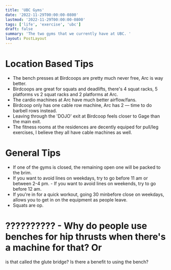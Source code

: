 ```yaml
---
title: 'UBC Gyms'
date: '2022-11-29T00:00:00-0800'
lastmod: '2022-11-29T00:00:00-0800'
tags: ['life', 'exercise', 'ubc']
draft: false
summary: 'The two gyms that we currently have at UBC. '
layout: PostLayout
---
```


# Location Based Tips

- The bench presses at Birdcoops are pretty much never free, Arc is way better.
- Birdcoops are great for squats and deadlifts, there's 4 squat racks, 5 platforms vs 2 squat racks and 2 platforms at Arc.
- The cardio machines at Arc have much better airflow/fans.
- Birdcoop only has one cable row machine, Arc has 2 &mdash; time to do barbell rows instead.
- Leaving through the 'DOJO' exit at Birdcoop feels closer to Gage than the main exit.
- The fitness rooms at the residences are decently equiped for pull/leg exercises, I believe they all have cable machines as well.

# General Tips

- If one of the gyms is closed, the remaining open one will be packed to the
  brim.
- If you want to avoid lines on weekdays, try to go before 11 am or between 2-4 pm. - If you want to avoid lines on weekends, try to go before 12 am.
- If you're in for a quick workout, going 30 minbefore close on weekdays, allows you to get in on the equipment as people leave.
- Squats are op.

# ?????????? - Why do people use benches for hip thrusts when there's a machine for that? Or

is that called the glute bridge? Is there a benefit to using the bench?
